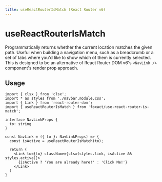 ```yaml
---
title: useReactRouterIsMatch (React Router v6)
---
```


# useReactRouterIsMatch


<ExportMetaInfo />

Programmatically returns whether the current location matches the given path. Useful when building a navigation menu, such as a breadcrumb or a set of tabs where you'd like to show which of them is currently selected. This is designed to be an alternative of React Router DOM v6's `<NavLink />` component's render prop approach.

## Usage

```tsx
import { clsx } from 'clsx';
import * as styles from './navbar.module.css';
import { Link } from 'react-router-dom';
import { useReactRouterIsMatch } from 'foxact/use-react-router-is-match';

interface NavLinkProps {
  to: string
}

const NavLink = ({ to }: NavLinkProps) => {
  const isActive = useReactRouterIsMatch(to);

  return (
    <Link to={to} className={clsx(styles.link, isActive && styles.active)}>
      {isActive ? 'You are already here!' : 'Click Me!'}
    </Link>
  )
}
```
